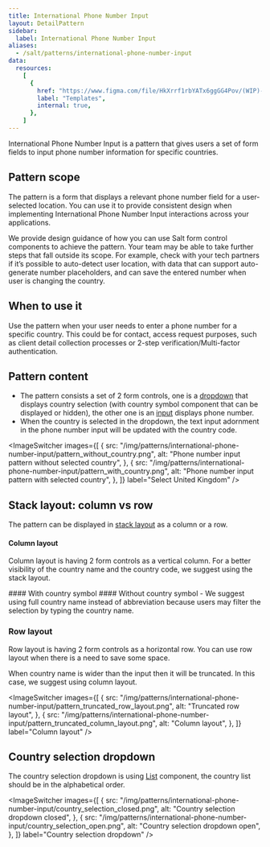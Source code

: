 ```yaml
---
title: International Phone Number Input
layout: DetailPattern
sidebar:
  label: International Phone Number Input
aliases:
  - /salt/patterns/international-phone-number-input
data:
  resources:
    [
      {
        href: "https://www.figma.com/file/HkXrrf1rbYATx6ggGG4Pov/(WIP)-International-Phone-Number?node-id=1356%3A3430&mode=design",
        label: "Templates",
        internal: true,
      },
    ]
---
```


International Phone Number Input is a pattern that gives users a set of form fields to input phone number information for specific countries.

## Pattern scope

The pattern is a form that displays a relevant phone number field for a user-selected location. You can use it to provide consistent design when implementing International Phone Number Input interactions across your applications.

We provide design guidance of how you can use Salt form control components to achieve the pattern. Your team may be able to take further steps that fall outside its scope. For example, check with your tech partners if it’s possible to auto-detect user location, with data that can support auto-generate number placeholders, and can save the entered number when user is changing the country.

## When to use it

Use the pattern when your user needs to enter a phone number for a specific country. This could be for contact, access request purposes, such as client detail collection processes or 2-step verification/Multi-factor authentication.

## Pattern content

- The pattern consists a set of 2 form controls, one is a [dropdown](../components/dropdown) that displays country selection (with country symbol component that can be displayed or hidden), the other one is an [input](../components/input) displays phone number.
- When the country is selected in the dropdown, the text input adornment in the phone number input will be updated with the country code.

<ImageSwitcher
  images={[
    {
      src: "/img/patterns/international-phone-number-input/pattern_without_country.png",
      alt: "Phone number input pattern without selected country",
    },
    {
      src: "/img/patterns/international-phone-number-input/pattern_with_country.png",
      alt: "Phone number input pattern with selected country",
    },
  ]}
  label="Select United Kingdom"
/>

## Stack layout: column vs row

The pattern can be displayed in [stack layout](../components/stack-layout) as a column or a row.

#### Column layout

Column layout is having 2 form controls as a vertical column. For a better visibility of the country name and the country code, we suggest using the stack layout.

<Diagrams>
  <Diagram
    src="/img/patterns/international-phone-number-input/pattern_with_country_symbol.png"
    alt="Phone number input pattern with country symbol"
    contentPosition="top"
    border
  >
    #### With country symbol
  </Diagram>
  <Diagram
    src="/img/patterns/international-phone-number-input/pattern_without_country_symbol.png"
    alt="Phone number input pattern without country symbol"
    contentPosition="top"
    border
  >
    #### Without country symbol
  </Diagram>
</Diagrams>

<ExampleContainer type="positive" customPillText="Best practices">
  - We suggest using full country name instead of abbreviation because users may
  filter the selection by typing the country name.
</ExampleContainer>

### Row layout

Row layout is having 2 form controls as a horizontal row. You can use row layout when there is a need to save some space.

<Diagram
  src="/img/patterns/international-phone-number-input/pattern_row_layout.png"
  alt="Pattern row layout"
  border
/>

When country name is wider than the input then it will be truncated. In this case, we suggest using column layout.

<ImageSwitcher
  images={[
    {
      src: "/img/patterns/international-phone-number-input/pattern_truncated_row_layout.png",
      alt: "Truncated row layout",
    },
    {
      src: "/img/patterns/international-phone-number-input/pattern_truncated_column_layout.png",
      alt: "Column layout",
    },
  ]}
  label="Column layout"
/>

## Country selection dropdown

The country selection dropdown is using [List](../components/list) component, the country list should be in the alphabetical order.

<ImageSwitcher
  images={[
    {
      src: "/img/patterns/international-phone-number-input/country_selection_closed.png",
      alt: "Country selection dropdown closed",
    },
    {
      src: "/img/patterns/international-phone-number-input/country_selection_open.png",
      alt: "Country selection dropdown open",
    },
  ]}
  label="Country selection dropdown"
/>
